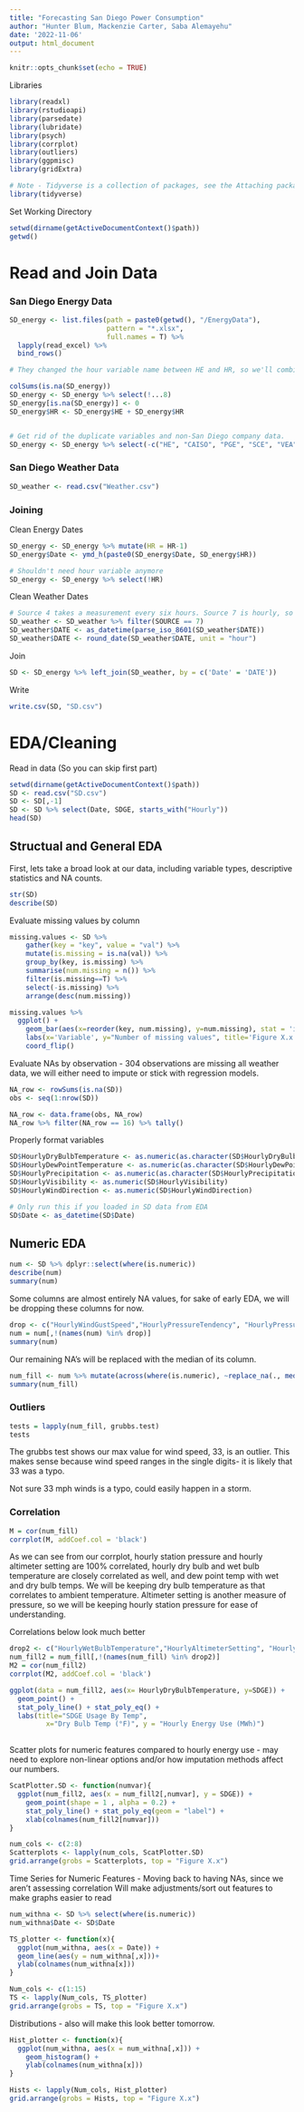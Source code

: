 ```yaml
---
title: "Forecasting San Diego Power Consumption"
author: "Hunter Blum, Mackenzie Carter, Saba Alemayehu"
date: '2022-11-06'
output: html_document
---
```


```r
knitr::opts_chunk$set(echo = TRUE)
```

Libraries
```r
library(readxl)
library(rstudioapi)
library(parsedate)
library(lubridate)
library(psych)
library(corrplot)
library(outliers)
library(ggpmisc)
library(gridExtra)

# Note - Tidyverse is a collection of packages, see the Attaching packages section below. Usually best to load last so its functions will mask over other packages.
library(tidyverse)
```

Set Working Directory
```r
setwd(dirname(getActiveDocumentContext()$path))
getwd()
```

# Read and Join Data
### San Diego Energy Data
```r
SD_energy <- list.files(path = paste0(getwd(), "/EnergyData"),
                        pattern = "*.xlsx",
                        full.names = T) %>% 
  lapply(read_excel) %>% 
  bind_rows()

# They changed the hour variable name between HE and HR, so we'll combine them. CAISO Total was also replaced with CAISO but will be deleted later. Since all NAs are due to name changes it won't be a problem to fill with zero and then sum them to get consistent variable names.

colSums(is.na(SD_energy))
SD_energy <- SD_energy %>% select(!...8)
SD_energy[is.na(SD_energy)] <- 0
SD_energy$HR <- SD_energy$HE + SD_energy$HR


# Get rid of the duplicate variables and non-San Diego company data.
SD_energy <- SD_energy %>% select(-c("HE", "CAISO", "PGE", "SCE", "VEA", "CAISO Total"))
```

### San Diego Weather Data
```r
SD_weather <- read.csv("Weather.csv")
```

### Joining
Clean Energy Dates
```r
SD_energy <- SD_energy %>% mutate(HR = HR-1)
SD_energy$Date <- ymd_h(paste0(SD_energy$Date, SD_energy$HR))

# Shouldn't need hour variable anymore
SD_energy <- SD_energy %>% select(!HR)
```

Clean Weather Dates
```r
# Source 4 takes a measurement every six hours. Source 7 is hourly, so we'll keep Source 7 data.
SD_weather <- SD_weather %>% filter(SOURCE == 7)
SD_weather$DATE <- as_datetime(parse_iso_8601(SD_weather$DATE))  
SD_weather$DATE <- round_date(SD_weather$DATE, unit = "hour")
```

Join
```r
SD <- SD_energy %>% left_join(SD_weather, by = c('Date' = 'DATE'))
```

Write
```r
write.csv(SD, "SD.csv")
```

# EDA/Cleaning 
Read in data (So you can skip first part)
```r
setwd(dirname(getActiveDocumentContext()$path))
SD <- read.csv("SD.csv")
SD <- SD[,-1]
SD <- SD %>% select(Date, SDGE, starts_with("Hourly"))
head(SD)
```

## Structual and General EDA

First, lets take a broad look at our data, including variable types, descriptive statistics and NA counts. 

```r
str(SD)
describe(SD)
```

Evaluate missing values by column
```r
missing.values <- SD %>%
    gather(key = "key", value = "val") %>%
    mutate(is.missing = is.na(val)) %>%
    group_by(key, is.missing) %>%
    summarise(num.missing = n()) %>%
    filter(is.missing==T) %>%
    select(-is.missing) %>%
    arrange(desc(num.missing)) 

missing.values %>%
  ggplot() + 
    geom_bar(aes(x=reorder(key, num.missing), y=num.missing), stat = 'identity') +
    labs(x='Variable', y="Number of missing values", title='Figure X.x: Number of missing values') +
    coord_flip()
```
Evaluate NAs by observation - 304 observations are missing all weather data, we will either need to impute or stick with regression models. 
```r
NA_row <- rowSums(is.na(SD))
obs <- seq(1:nrow(SD))

NA_row <- data.frame(obs, NA_row)
NA_row %>% filter(NA_row == 16) %>% tally()
```
Properly format variables
```r
SD$HourlyDryBulbTemperature <- as.numeric(as.character(SD$HourlyDryBulbTemperature))
SD$HourlyDewPointTemperature <- as.numeric(as.character(SD$HourlyDewPointTemperature))
SD$HourlyPrecipitation <- as.numeric(as.character(SD$HourlyPrecipitation))
SD$HourlyVisibility <- as.numeric(SD$HourlyVisibility)
SD$HourlyWindDirection <- as.numeric(SD$HourlyWindDirection)

# Only run this if you loaded in SD data from EDA
SD$Date <- as_datetime(SD$Date)
```

## Numeric EDA 

```r
num <- SD %>% dplyr::select(where(is.numeric))
describe(num)
summary(num)
```

Some columns are almost entirely NA values, for sake of early EDA, we will be dropping these columns for now. 
```r
drop <- c("HourlyWindGustSpeed","HourlyPressureTendency", "HourlyPressureChange", "HourlySeaLevelPressure")
num = num[,!(names(num) %in% drop)]
summary(num)
```

Our remaining NA's will be replaced with the median of its column. 
```r
num_fill <- num %>% mutate(across(where(is.numeric), ~replace_na(., median(., na.rm=TRUE))))
summary(num_fill)
```

### Outliers 
```r
tests = lapply(num_fill, grubbs.test) 
tests
```

The grubbs test shows our max value for wind speed, 33, is an outlier. This makes sense because wind speed ranges in the single digits- it is likely that 33 was a typo. 

Not sure 33 mph winds is a typo, could easily happen in a storm. 

### Correlation
```r
M = cor(num_fill)
corrplot(M, addCoef.col = 'black')
```
As we can see from our corrplot, hourly station pressure and hourly altimeter setting are 100% correlated, hourly dry bulb and wet bulb temperature are closely correlated as well, and dew point temp with wet and dry bulb temps. We will be keeping dry bulb temperature as that correlates to ambient temperature. Altimeter setting is another measure of pressure, so we will be keeping hourly station pressure for ease of understanding. 

Correlations below look much better
```r
drop2 <- c("HourlyWetBulbTemperature","HourlyAltimeterSetting", "HourlyDewPointTemperature")
num_fill2 = num_fill[,!(names(num_fill) %in% drop2)]
M2 = cor(num_fill2)
corrplot(M2, addCoef.col = 'black')
```

```r
ggplot(data = num_fill2, aes(x= HourlyDryBulbTemperature, y=SDGE)) + 
  geom_point() + 
  stat_poly_line() + stat_poly_eq() +
  labs(title="SDGE Usage By Temp", 
         x="Dry Bulb Temp (°F)", y = "Hourly Energy Use (MWh)") 
  
```



Scatter plots for numeric features compared to hourly energy use - may need to explore non-linear options and/or how imputation methods affect our numbers. 
```r
ScatPlotter.SD <- function(numvar){
  ggplot(num_fill2, aes(x = num_fill2[,numvar], y = SDGE)) +
    geom_point(shape = 1 , alpha = 0.2) +
    stat_poly_line() + stat_poly_eq(geom = "label") +
    xlab(colnames(num_fill2[numvar]))
}

num_cols <- c(2:8)
Scatterplots <- lapply(num_cols, ScatPlotter.SD)
grid.arrange(grobs = Scatterplots, top = "Figure X.x")
```

Time Series for Numeric Features - Moving back to having NAs, since we aren't assessing correlation 
Will make adjustments/sort out features to make graphs easier to read
```r
num_withna <- SD %>% select(where(is.numeric))
num_withna$Date <- SD$Date

TS_plotter <- function(x){
  ggplot(num_withna, aes(x = Date)) +
  geom_line(aes(y = num_withna[,x]))+
  ylab(colnames(num_withna[x]))
}

Num_cols <- c(1:15)
TS <- lapply(Num_cols, TS_plotter)
grid.arrange(grobs = TS, top = "Figure X.x")
```

Distributions - also will make this look better tomorrow.
```r
Hist_plotter <- function(x){
  ggplot(num_withna, aes(x = num_withna[,x])) +
    geom_histogram() +
    ylab(colnames(num_withna[x]))
}

Hists <- lapply(Num_cols, Hist_plotter)
grid.arrange(grobs = Hists, top = "Figure X.x")
```